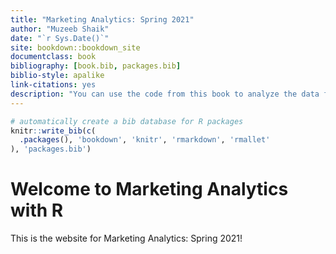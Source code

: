 ```yaml
--- 
title: "Marketing Analytics: Spring 2021"
author: "Muzeeb Shaik"
date: "`r Sys.Date()`"
site: bookdown::bookdown_site
documentclass: book
bibliography: [book.bib, packages.bib]
biblio-style: apalike
link-citations: yes
description: "You can use the code from this book to analyze the data from class in R"
---
```

```r
# automatically create a bib database for R packages
knitr::write_bib(c(
  .packages(), 'bookdown', 'knitr', 'rmarkdown', 'rmallet'
), 'packages.bib')
```


# Welcome to Marketing Analytics with R {-}

This is the website for Marketing Analytics: Spring 2021!


